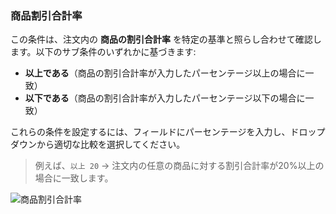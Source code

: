 ### 商品割引合計率

この条件は、注文内の **商品の割引合計率** を特定の基準と照らし合わせて確認します。以下のサブ条件のいずれかに基づきます:

- **以上である**（商品の割引合計率が入力したパーセンテージ以上の場合に一致）
- **以下である**（商品の割引合計率が入力したパーセンテージ以下の場合に一致）

これらの条件を設定するには、フィールドにパーセンテージを入力し、ドロップダウンから適切な比較を選択してください。

> 例えば、`以上 20` → 注文内の任意の商品に対する割引合計率が20%以上の場合に一致します。

<img
  src="/images/essentials/condition-sets/total-product-discount-percentage.webp"
  alt="商品割引合計率"
/>
